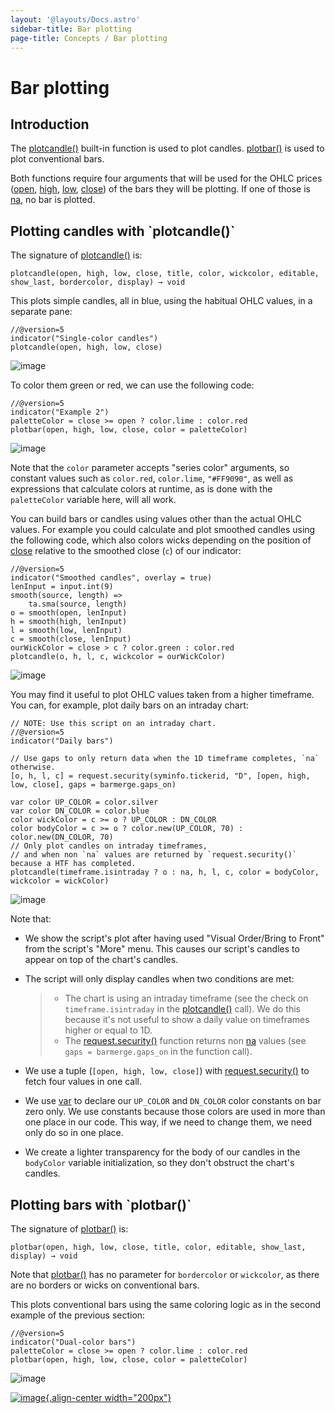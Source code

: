 ```yaml
---
layout: '@layouts/Docs.astro'
sidebar-title: Bar plotting
page-title: Concepts / Bar plotting
---
```


# Bar plotting 


## Introduction

The
[plotcandle()](https://www.tradingview.com/pine-script-reference/v5/#fun_plotcandle)
built-in function is used to plot candles.
[plotbar()](https://www.tradingview.com/pine-script-reference/v5/#fun_plotbar)
is used to plot conventional bars.

Both functions require four arguments that will be used for the OHLC
prices
([open](https://www.tradingview.com/pine-script-reference/v5/#var_open),
[high](https://www.tradingview.com/pine-script-reference/v5/#var_high),
[low](https://www.tradingview.com/pine-script-reference/v5/#var_low),
[close](https://www.tradingview.com/pine-script-reference/v5/#var_close))
of the bars they will be plotting. If one of those is
[na](https://www.tradingview.com/pine-script-reference/v5/#var_na), no
bar is plotted.

## Plotting candles with \`plotcandle()\`

The signature of
[plotcandle()](https://www.tradingview.com/pine-script-reference/v5/#fun_plotcandle)
is:

``` text
plotcandle(open, high, low, close, title, color, wickcolor, editable, show_last, bordercolor, display) → void
```

This plots simple candles, all in blue, using the habitual OHLC values,
in a separate pane:

``` pine
//@version=5
indicator("Single-color candles")
plotcandle(open, high, low, close)
```

![image](@assets/images/BarPlotting-Plotcandle-1.png)

To color them green or red, we can use the following code:

``` pine
//@version=5
indicator("Example 2")
paletteColor = close >= open ? color.lime : color.red
plotbar(open, high, low, close, color = paletteColor)
```

![image](images/BarPlotting-Plotcandle-2.png)

Note that the `color` parameter accepts \"series color\" arguments, so
constant values such as `color.red`, `color.lime`, `"#FF9090"`, as well
as expressions that calculate colors at runtime, as is done with the
`paletteColor` variable here, will all work.

You can build bars or candles using values other than the actual OHLC
values. For example you could calculate and plot smoothed candles using
the following code, which also colors wicks depending on the position of
[close](https://www.tradingview.com/pine-script-reference/v5/#var_close)
relative to the smoothed close (`c`) of our indicator:

``` pine
//@version=5
indicator("Smoothed candles", overlay = true)
lenInput = input.int(9)
smooth(source, length) =>
    ta.sma(source, length)
o = smooth(open, lenInput)
h = smooth(high, lenInput)
l = smooth(low, lenInput)
c = smooth(close, lenInput)
ourWickColor = close > c ? color.green : color.red
plotcandle(o, h, l, c, wickcolor = ourWickColor)
```

![image](images/BarPlotting-Plotcandle-3.png)

You may find it useful to plot OHLC values taken from a higher
timeframe. You can, for example, plot daily bars on an intraday chart:

``` pine
// NOTE: Use this script on an intraday chart.
//@version=5
indicator("Daily bars")

// Use gaps to only return data when the 1D timeframe completes, `na` otherwise.
[o, h, l, c] = request.security(syminfo.tickerid, "D", [open, high, low, close], gaps = barmerge.gaps_on)

var color UP_COLOR = color.silver
var color DN_COLOR = color.blue
color wickColor = c >= o ? UP_COLOR : DN_COLOR
color bodyColor = c >= o ? color.new(UP_COLOR, 70) : color.new(DN_COLOR, 70)
// Only plot candles on intraday timeframes, 
// and when non `na` values are returned by `request.security()` because a HTF has completed.
plotcandle(timeframe.isintraday ? o : na, h, l, c, color = bodyColor, wickcolor = wickColor)
```

![image](images/BarPlotting-Plotcandle-4.png)

Note that:

-   We show the script\'s plot after having used \"Visual Order/Bring to
    Front\" from the script\'s \"More\" menu. This causes our script\'s
    candles to appear on top of the chart\'s candles.

-   The script will only display candles when two conditions are met:

    > -   The chart is using an intraday timeframe (see the check on
    >     `timeframe.isintraday` in the
    >     [plotcandle()](https://www.tradingview.com/pine-script-reference/v5/#fun_plotcandle)
    >     call). We do this because it\'s not useful to show a daily
    >     value on timeframes higher or equal to 1D.
    > -   The
    >     [request.security()](https://www.tradingview.com/pine-script-reference/v5/#fun_request%7Bdot%7Dsecurity)
    >     function returns non
    >     [na](https://www.tradingview.com/pine-script-reference/v5/#var_na)
    >     values (see `gaps = barmerge.gaps_on` in the function call).

-   We use a tuple (`[open, high, low, close]`) with
    [request.security()](https://www.tradingview.com/pine-script-reference/v5/#fun_request%7Bdot%7Dsecurity)
    to fetch four values in one call.

-   We use
    [var](https://www.tradingview.com/pine-script-reference/v5/#kw_var)
    to declare our `UP_COLOR` and `DN_COLOR` color constants on bar zero
    only. We use constants because those colors are used in more than
    one place in our code. This way, if we need to change them, we need
    only do so in one place.

-   We create a lighter transparency for the body of our candles in the
    `bodyColor` variable initialization, so they don\'t obstruct the
    chart\'s candles.

## Plotting bars with \`plotbar()\`

The signature of
[plotbar()](https://www.tradingview.com/pine-script-reference/v5/#fun_plotbar)
is:

``` text
plotbar(open, high, low, close, title, color, editable, show_last, display) → void
```

Note that
[plotbar()](https://www.tradingview.com/pine-script-reference/v5/#fun_plotbar)
has no parameter for `bordercolor` or `wickcolor`, as there are no
borders or wicks on conventional bars.

This plots conventional bars using the same coloring logic as in the
second example of the previous section:

``` pine
//@version=5
indicator("Dual-color bars")
paletteColor = close >= open ? color.lime : color.red
plotbar(open, high, low, close, color = paletteColor)
```

![image](images/BarPlotting-Plotbar-1.png)

[![image](/images/logo/TradingView_Logo_Block.svg){.align-center
width="200px"}](https://www.tradingview.com/)
